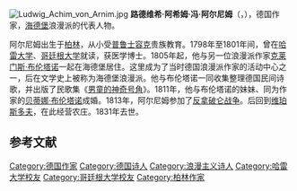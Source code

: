 [[File:Ludwig_Achim_von_Arnim.jpg|thumb]]
'''路德维希·阿希姆·冯·阿尔尼姆'''（{{lang-de|Ludwig Achim von Arnim}}，{{bd|1781年|1月26日|1831年|1月21日}}），德国作家，[[海德堡|海德堡]]浪漫派的代表人物。

阿尔尼姆出生于[[柏林|柏林]]，从小受[[普鲁士|普鲁士]][[容克|容克]]贵族教育。1798年至1801年间，曾在[[哈雷-维滕贝格大学|哈雷大学]]、[[哥廷根大学|哥廷根大学]]就读，获医学博士。1805年起，他与另一位浪漫派作家[[克莱门斯·布伦塔诺|克莱门斯·布伦塔诺]]一起在海德堡居住。这里成为了当时德国浪漫派作家的活动中心之一，后在文学史上被称为海德堡浪漫派。他与布伦塔诺一同收集整理德国民间诗歌，并出版了民歌集《[[男童的神奇号角|男童的神奇号角]]》。1811年，他与布伦塔诺的妹妹、同为作家的[[贝蒂娜·冯·阿尔尼姆|贝蒂娜·布伦塔诺]]成婚。1813年，阿尔尼姆参加了[[第六次反法同盟|反拿破仑战争]]。后回到[[尼德雷尔弗莱明|维珀斯多夫]]，在此经营农庄。1831年去世。{{r|zhang}}{{r|lin}}

== 参考文献 ==
{{reflist|refs=
<ref name=zhang>{{cite book|title=《外国文学知识辞典》|editor=张德政|year=1993|publisher=书目文献出版社}}</ref>
<ref name=lin>{{cite book|title=《世界著名文史学家辞典》|editor=林焕文,张凤|publisher=黑龙江朝鲜民族出版社|year=1985}}</ref>
}}

{{DEFAULTSORT: Arnim, Ludwig Von}}
[[Category:德国作家|Category:德国作家]]
[[Category:德国诗人|Category:德国诗人]]
[[Category:浪漫主义诗人|Category:浪漫主义诗人]]
[[Category:哈雷大学校友|Category:哈雷大学校友]]
[[Category:哥廷根大学校友|Category:哥廷根大学校友]]
[[Category:柏林作家|Category:柏林作家]]